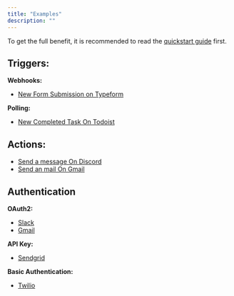 ```yaml
---
title: "Examples"
description: ""
---
```


To get the full benefit, it is recommended to read the [quickstart guide](quickstart) first.

## Triggers:

**Webhooks:**
- [New Form Submission on Typeform](https://github.com/activepieces/activepieces/blob/main/packages/pieces/apps/src/lib/typeform/trigger/new-submission.ts)

**Polling:**
- [New Completed Task On Todoist](https://github.com/activepieces/activepieces/blob/main/packages/pieces/apps/src/lib/todoist/triggers/task-completed-trigger.ts)

## Actions:
- [Send a message On Discord](https://github.com/activepieces/activepieces/blob/main/packages/pieces/apps/src/lib/discord/actions/send-message-webhook.ts)
- [Send an mail On Gmail](https://github.com/activepieces/activepieces/blob/main/packages/pieces/apps/src/lib/gmail/actions/send-email-action.ts)

## Authentication

**OAuth2:**
- [Slack](https://github.com/activepieces/activepieces/tree/main/packages/pieces/apps/src/lib/slack)
- [Gmail](https://github.com/activepieces/activepieces/tree/main/packages/pieces/apps/src/lib/gmail)

**API Key:**
- [Sendgrid](https://github.com/activepieces/activepieces/tree/main/packages/pieces/apps/src/lib/sendgrid)

**Basic Authentication:**
- [Twilio](https://github.com/activepieces/activepieces/tree/main/packages/pieces/apps/src/lib/twilio)
